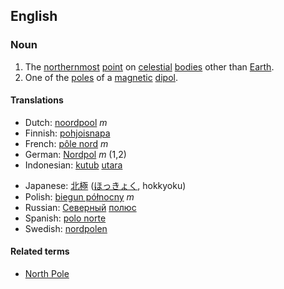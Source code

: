 ==English==

=== Noun ===
{{en-noun|north pole|north poles}}
#The [[northernmost]] [[point]] on [[celestial]] [[body|bodies]] other than [[Earth]].
#One of the [[pole]]s of a [[magnetic]] [[dipol]].

==== Translations ====
{{top}}
*Dutch: [[noordpool]] ''m''
*Finnish: [[pohjoisnapa]]
*French: [[pôle nord]] ''m''
*German: [[Nordpol]] ''m'' (1,2)
*Indonesian: [[kutub]] [[utara]]
{{mid}}
*Japanese: [[北極]] ([[ほっきょく]], hokkyoku)
*Polish: [[biegun północny]] ''m''
*Russian: [[Северный]] [[полюс]]
*Spanish: [[polo norte]] '' ''
*Swedish: [[nordpolen]]
{{bottom}}

====Related terms====
*[[North Pole]]